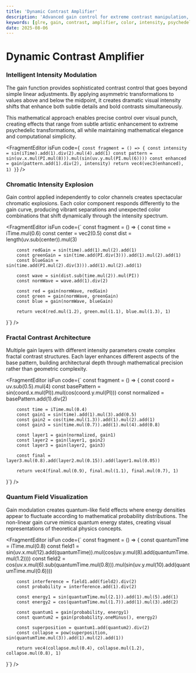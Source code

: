 ```yaml
---
title: 'Dynamic Contrast Amplifier'
description: 'Advanced gain control for extreme contrast manipulation, color intensity amplification, and psychedelic visual transformations'
keywords: [glre, gain, contrast, amplifier, color, intensity, psychedelic, transformation]
date: 2025-08-06
---
```



# Dynamic Contrast Amplifier

### Intelligent Intensity Modulation

The gain function provides sophisticated contrast control that goes beyond simple linear adjustments. By applying asymmetric transformations to values above and below the midpoint, it creates dramatic visual intensity shifts that enhance both subtle details and bold contrasts simultaneously.

This mathematical approach enables precise control over visual punch, creating effects that range from subtle artistic enhancement to extreme psychedelic transformations, all while maintaining mathematical elegance and computational simplicity.

<FragmentEditor
        isFun
        code={`
const fragment = () => {
        const intensity = sin(iTime).add(1).div(2).mul(4).add(1)
        const pattern = sin(uv.x.mul(PI.mul(8))).mul(sin(uv.y.mul(PI.mul(6))))
        const enhanced = gain(pattern.add(1).div(2), intensity)
        return vec4(vec3(enhanced), 1)
}`}
/>

### Chromatic Intensity Explosion

Gain control applied independently to color channels creates spectacular chromatic explosions. Each color component responds differently to the gain curve, producing vibrant separations and unexpected color combinations that shift dynamically through the intensity spectrum.

<FragmentEditor
        isFun
        code={`
const fragment = () => {
        const time = iTime.mul(0.6)
        const center = vec2(0.5)
        const dist = length(uv.sub(center)).mul(3)
        
        const redGain = sin(time).add(1).mul(2).add(1)
        const greenGain = sin(time.add(PI.div(3))).add(1).mul(2).add(1)
        const blueGain = sin(time.add(PI.mul(2).div(3))).add(1).mul(2).add(1)
        
        const wave = sin(dist.sub(time.mul(2)).mul(PI))
        const normWave = wave.add(1).div(2)
        
        const red = gain(normWave, redGain)
        const green = gain(normWave, greenGain)
        const blue = gain(normWave, blueGain)
        
        return vec4(red.mul(1.2), green.mul(1.1), blue.mul(1.3), 1)
}`}
/>

### Fractal Contrast Architecture

Multiple gain layers with different intensity parameters create complex fractal contrast structures. Each layer enhances different aspects of the base pattern, building architectural depth through mathematical precision rather than geometric complexity.

<FragmentEditor
        isFun
        code={`
const fragment = () => {
        const coord = uv.sub(0.5).mul(4)
        const basePattern = sin(coord.x.mul(PI)).mul(cos(coord.y.mul(PI)))
        const normalized = basePattern.add(1).div(2)
        
        const time = iTime.mul(0.4)
        const gain1 = sin(time).add(1).mul(3).add(0.5)
        const gain2 = cos(time.mul(1.3)).add(1).mul(2).add(1)
        const gain3 = sin(time.mul(0.7)).add(1).mul(4).add(0.8)
        
        const layer1 = gain(normalized, gain1)
        const layer2 = gain(layer1, gain2)
        const layer3 = gain(layer2, gain3)
        
        const final = layer3.mul(0.8).add(layer2.mul(0.15)).add(layer1.mul(0.05))
        
        return vec4(final.mul(0.9), final.mul(1.1), final.mul(0.7), 1)
}`}
/>

### Quantum Field Visualization

Gain modulation creates quantum-like field effects where energy densities appear to fluctuate according to mathematical probability distributions. The non-linear gain curve mimics quantum energy states, creating visual representations of theoretical physics concepts.

<FragmentEditor
        isFun
        code={`
const fragment = () => {
        const quantumTime = iTime.mul(0.8)
        const field1 = sin(uv.x.mul(12).add(quantumTime)).mul(cos(uv.y.mul(8).add(quantumTime.mul(1.2))))
        const field2 = cos(uv.x.mul(6).sub(quantumTime.mul(0.8))).mul(sin(uv.y.mul(10).add(quantumTime.mul(0.6))))
        
        const interference = field1.add(field2).div(2)
        const probability = interference.add(1).div(2)
        
        const energy1 = sin(quantumTime.mul(2.1)).add(1).mul(5).add(1)
        const energy2 = cos(quantumTime.mul(1.7)).add(1).mul(3).add(2)
        
        const quantum1 = gain(probability, energy1)
        const quantum2 = gain(probability.oneMinus(), energy2)
        
        const superposition = quantum1.add(quantum2).div(2)
        const collapse = pow(superposition, sin(quantumTime.mul(3)).add(1).mul(2).add(1))
        
        return vec4(collapse.mul(0.4), collapse.mul(1.2), collapse.mul(0.8), 1)
}`}
/>